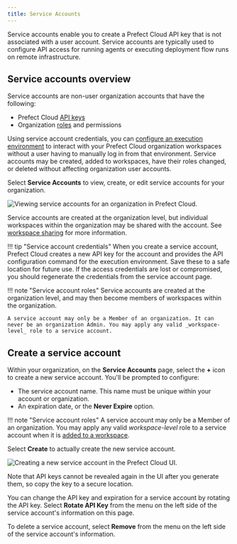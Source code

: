 ```yaml
---
title: Service Accounts
---
```



Service accounts enable you to create a Prefect Cloud API key that is not associated with a user account. Service accounts are typically used to configure API access for running agents or executing deployment flow runs on remote infrastructure.

## Service accounts overview

Service accounts are non-user organization accounts that have the following:

- Prefect Cloud [API keys](/2.6/ui/cloud-getting-started/#create-an-api-key)
- Organization [roles](/2.6/ui/roles/) and permissions

Using service account credentials, you can [configure an execution environment](/2.6/ui/cloud-getting-started/#configure-execution-environment) to interact with your Prefect Cloud organization workspaces without a user having to manually log in from that environment. Service accounts may be created, added to workspaces, have their roles changed, or deleted without affecting organization user accounts.

Select **Service Accounts** to view, create, or edit service accounts for your organization.

![Viewing service accounts for an organization in Prefect Cloud.](/2.6/img/ui/service-accounts.png)

Service accounts are created at the organization level, but individual workspaces within the organization may be shared with the account. See [workspace sharing](#workspace-sharing) for more information.

!!! tip "Service account credentials"
    When you create a service account, Prefect Cloud creates a new API key for the account and provides the API configuration command for the execution environment. Save these to a safe location for future use. If the access credentials are lost or compromised, you should regenerate the credentials from the service account page.

!!! note "Service account roles"
    Service accounts are created at the organization level, and may then become members of workspaces within the organization.
    
    A service account may only be a Member of an organization. It can never be an organization Admin. You may apply any valid _workspace-level_ role to a service account.

## Create a service account

Within your organization, on the **Service Accounts** page, select the **+** icon to create a new service account. You'll be prompted to configure:

- The service account name. This name must be unique within your account or organization.
- An expiration date, or the **Never Expire** option.

!!! note "Service account roles"
    A service account may only be a Member of an organization. You may apply any valid _workspace-level_ role to a service account when it is [added to a workspace](/2.6/ui/workspaces/#workspace-sharing).

Select **Create** to actually create the new service account. 

![Creating a new service account in the Prefect Cloud UI.](/2.6/img/ui/create-service-account.png)

Note that API keys cannot be revealed again in the UI after you generate them, so copy the key to a secure location.

You can change the API key and expiration for a service account by rotating the API key. Select **Rotate API Key** from the menu on the left side of the service account's information on this page. 

To delete a service account, select **Remove** from the menu on the left side of the service account's information.